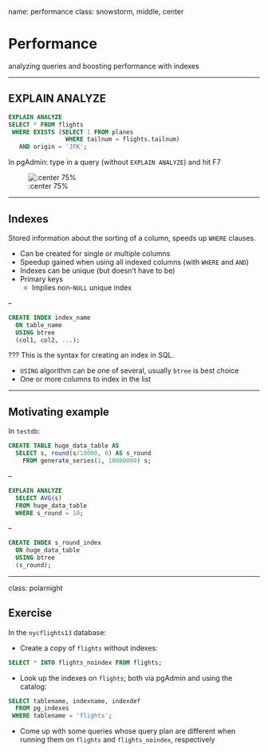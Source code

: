 name: performance
class: snowstorm, middle, center

# Performance

analyzing queries and boosting performance with indexes

---

## EXPLAIN ANALYZE

```sql
EXPLAIN ANALYZE
SELECT * FROM flights
 WHERE EXISTS (SELECT 1 FROM planes
                WHERE tailnum = flights.tailnum)
   AND origin = 'JFK';
```

In pgAdmin: type in a query (without `EXPLAIN ANALYZE`) and hit F7

![:center 75%](input/figs/query-plan.svg)

---

## Indexes

Stored information about the sorting of a column, speeds up `WHERE` clauses.

  * Can be created for single or multiple columns
  * Speedup gained when using all indexed columns (with `WHERE` and `AND`)
  * Indexes can be unique (but doesn't have to be)
  * Primary keys
    * Implies non-`NULL` unique index

--

```sql
CREATE INDEX index_name
  ON table_name
  USING btree
  (col1, col2, ...);
```

???
This is the syntax for creating an index in SQL.

  * `USING` algorithm can be one of several, usually `btree` is best choice
  * One or more columns to index in the list

---

## Motivating example

In `testdb`:

```sql
CREATE TABLE huge_data_table AS
  SELECT s, round(s/10000, 0) AS s_round
    FROM generate_series(1, 10000000) s;
```

--

```sql
EXPLAIN ANALYZE
  SELECT AVG(s)
  FROM huge_data_table
  WHERE s_round = 10;
```

--

```sql
CREATE INDEX s_round_index
  ON huge_data_table
  USING btree
  (s_round);
```

---
class: polarnight

## Exercise

In the `nycflights13` database:

  * Create a copy of `flights` without indexes:

  ```sql
  SELECT * INTO flights_noindex FROM flights;
  ```

  * Look up the indexes on `flights`; both via pgAdmin and using the catalog:

  ```sql
  SELECT tablename, indexname, indexdef
    FROM pg_indexes
   WHERE tablename = 'flights';
  ```

  * Come up with some queries whose query plan are different when running them on `flights` and `flights_noindex`, respectively
